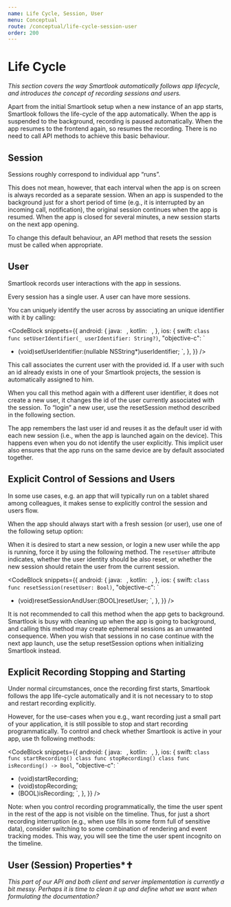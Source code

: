 ```yaml
---
name: Life Cycle, Session, User
menu: Conceptual
route: /conceptual/life-cycle-session-user
order: 200
---
```



# Life Cycle

*This section covers the way Smartlook automatically follows app lifecycle, and introduces the concept of recording sessions and users.*

Apart from the initial Smartlook setup when a new instance of an app starts, Smartlook follows the life-cycle of the app automatically. When the app is suspended to the background, recording is paused automatically. When the app resumes to the frontend again, so resumes the recording. There is no need to call  API methods to achieve this basic behaviour.

## Session 
Sessions roughly correspond to individual app “runs”.

This does not mean, however, that each interval when the app is on screen is always recorded as a separate session. When an app is suspended to the background just for a short period of time (e.g., it is interrupted by an incoming call, notification), the original session continues when the app is resumed. When the app is closed for several minutes, a new session starts on the next app opening.

To change this default behaviour, an API method that resets the session must be called when appropriate.

## User

Smartlook records user interactions with the app in sessions. 

Every session has a single user. A user can have more sessions.

You can uniquely identify the user across by associating an unique identifier with it by calling:

<CodeBlock
  snippets={{
    android: {
      java: `
      `,
      kotlin: `
      `,
    },
    ios: {
      swift: `
class func setUserIdentifier(_ userIdentifier: String?)
      `,
      "objective-c": `
+ (void)setUserIdentifier:(nullable NSString*)userIdentifier;
      `,
    },
  }}
/>

This call associates the current user with the provided id. If a user with such an id already exists in one of your Smartlook projects, the session is automatically assigned to him.

<Alert kind="important">
When you call this method again with a different user identifier, it does not create a new user, it changes the id of the user currently associated with the session. To “login” a new user, use the resetSession method described in the following section.
</Alert>

The app remembers the last user id and reuses it as the default user id with each new session (i.e., when the app is launched again on the device). This happens even when you do not identify the user explicitly. This  implicit user also ensures that the app runs on the same device are by default associated together.

## Explicit Control of Sessions and Users 

In some use cases, e.g. an app that will typically run on a tablet shared among colleagues, it makes sense to explicitly control the session and users flow.

When the app should always start with a fresh session (or user), use one of the following setup option:

<Alert kind="example" visibleOn="ios">
  <CodeBlock
    snippets={{
      ios: {
        swift: `
// to always setup with new session
Smartlook.setup(key: "YOUR_API_KEY", 
                options: [.startNewSession: true])\n
// to start with new session and user
Smartlook.setup(key: "YOUR_API_KEY", 
                options: [.startNewSessionAndUser: true])
`,
        'objective-c': `
// to always setup with new session
[Smartlook setupWithKey:@""YOUR_API_KEY"" 
                options:@{
                     SLSetupOptionStartNewSessionKey: @YES
                }];\n
// to setup with new session and user
[Smartlook setupWithKey:@""YOUR_API_KEY"" 
                options:@{
                     SLSetupOptionStartNewSessionAndResetUserKey: @YES
                }];
      `,
    },
  }}
/>
</Alert>

When it is desired to start a new session, or login a new user while the app is running, force it by using the following method. The `resetUser` attribute indicates, whether the user identity should be also reset, or whether the new session should retain the user from the current session.

<CodeBlock
  snippets={{
    android: {
      java: `
      `,
      kotlin: `
      `,
    },
    ios: {
      swift: `
class func resetSession(resetUser: Bool)
      `,
      "objective-c": `
+ (void)resetSessionAndUser:(BOOL)resetUser;
      `,
    },
  }}
/>

<Alert kind="example">It is not recommended to call this method when the app gets to background. Smartlook is busy with cleaning up when the app is going to background, and calling this method may create ephemeral sessions as an unwanted consequence. When you wish that sessions in no case continue with the next app launch, use the setup resetSession options when initializing Smartlook instead.
</Alert>

## Explicit Recording Stopping and Starting

Under normal circumstances, once the recording first starts, Smartlook follows the app life-cycle automatically and it is not necessary to to stop and restart recording explicitly. 

However, for the use-cases when you e.g., want recording just a small part of your application, it is still possible to stop and start recording programmatically. To control and check whether Smartlook is active in your app, use th following methods:
 
<CodeBlock
  snippets={{
    android: {
      java: `
      `,
      kotlin: `
      `,
    },
    ios: {
      swift: `
class func startRecording()
class func stopRecording()
class func isRecording() -> Bool
      `,
      "objective-c": `
+ (void)startRecording;
+ (void)stopRecording;
+ (BOOL)isRecording;
      `,
    },
  }}
/>

Note: when you control recording programmatically, the time the user spent in the rest of the app is not visible on the timeline. Thus, for just a short recording interruption (e.g., when use fills in some form full of sensitive data), consider switching to some combination of rendering and event tracking modes. This way, you will see the time the user spent incognito on the timeline.

## User (Session) Properties*✝

*This part of our API and both client and server implementation is currently a bit messy. Perhaps it is time to clean it up and define what we want when formulating the documentation?*
